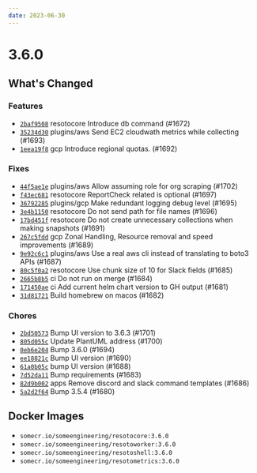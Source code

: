 ```yaml
---
date: 2023-06-30
---
```


# 3.6.0

## What's Changed

### Features

- [`2baf9508`](https://github.com/someengineering/resoto/commit/2baf9508) <span class="badge badge--secondary">resotocore</span> Introduce db command (#1672)
- [`35234d30`](https://github.com/someengineering/resoto/commit/35234d30) <span class="badge badge--secondary">plugins/aws</span> Send EC2 cloudwath metrics while collecting (#1693)
- [`1eea19f8`](https://github.com/someengineering/resoto/commit/1eea19f8) <span class="badge badge--secondary">gcp</span> Introduce regional quotas. (#1692)

### Fixes

- [`44f5ae1e`](https://github.com/someengineering/resoto/commit/44f5ae1e) <span class="badge badge--secondary">plugins/aws</span> Allow assuming role for org scraping (#1702)
- [`f43ec681`](https://github.com/someengineering/resoto/commit/f43ec681) <span class="badge badge--secondary">resotocore</span> ReportCheck related is optional (#1697)
- [`36792285`](https://github.com/someengineering/resoto/commit/36792285) <span class="badge badge--secondary">plugins/gcp</span> Make redundant logging debug level (#1695)
- [`3e4b1150`](https://github.com/someengineering/resoto/commit/3e4b1150) <span class="badge badge--secondary">resotocore</span> Do not send path for file names (#1696)
- [`17bd451f`](https://github.com/someengineering/resoto/commit/17bd451f) <span class="badge badge--secondary">resotocore</span> Do not create unnecessary collections when making snapshots (#1691)
- [`267c5fdd`](https://github.com/someengineering/resoto/commit/267c5fdd) <span class="badge badge--secondary">gcp</span> Zonal Handling, Resource removal and speed improvements (#1689)
- [`9e92c6c1`](https://github.com/someengineering/resoto/commit/9e92c6c1) <span class="badge badge--secondary">plugins/aws</span> Use a real aws cli instead of translating to boto3 APIs (#1687)
- [`80c5f0a2`](https://github.com/someengineering/resoto/commit/80c5f0a2) <span class="badge badge--secondary">resotocore</span> Use chunk size of 10 for Slack fields (#1685)
- [`2665b8b5`](https://github.com/someengineering/resoto/commit/2665b8b5) <span class="badge badge--secondary">ci</span> Do not run on merge (#1684)
- [`171450ae`](https://github.com/someengineering/resoto/commit/171450ae) <span class="badge badge--secondary">ci</span> Add current helm chart version to GH output (#1681)
- [`31d81721`](https://github.com/someengineering/resoto/commit/31d81721) Build homebrew on macos (#1682)

### Chores

- [`2bd50573`](https://github.com/someengineering/resoto/commit/2bd50573) Bump UI version to 3.6.3 (#1701)
- [`805d055c`](https://github.com/someengineering/resoto/commit/805d055c) Update PlantUML address (#1700)
- [`0eb6e204`](https://github.com/someengineering/resoto/commit/0eb6e204) Bump 3.6.0 (#1694)
- [`ee18821c`](https://github.com/someengineering/resoto/commit/ee18821c) Bump UI version (#1690)
- [`61a0b05c`](https://github.com/someengineering/resoto/commit/61a0b05c) bump UI version (#1688)
- [`7d52da11`](https://github.com/someengineering/resoto/commit/7d52da11) Bump requirements (#1683)
- [`82d9b002`](https://github.com/someengineering/resoto/commit/82d9b002) <span class="badge badge--secondary">apps</span> Remove discord and slack command templates (#1686)
- [`5a2d2f64`](https://github.com/someengineering/resoto/commit/5a2d2f64) Bump 3.5.4 (#1680)

<!--truncate-->

## Docker Images

- `somecr.io/someengineering/resotocore:3.6.0`
- `somecr.io/someengineering/resotoworker:3.6.0`
- `somecr.io/someengineering/resotoshell:3.6.0`
- `somecr.io/someengineering/resotometrics:3.6.0`
